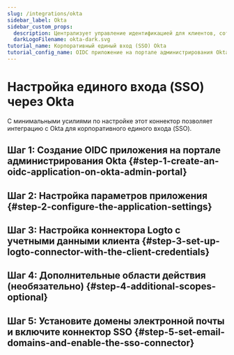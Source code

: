 ```yaml
---
slug: /integrations/okta
sidebar_label: Okta
sidebar_custom_props:
  description: Централизует управление идентификацией для клиентов, сотрудников и партнеров.
  darkLogoFilename: okta-dark.svg
tutorial_name: Корпоративный единый вход (SSO) Okta
tutorial_config_name: OIDC приложение на портале администрирования Okta
---
```




# Настройка единого входа (SSO) через Okta

С минимальными усилиями по настройке этот коннектор позволяет интеграцию с Okta для корпоративного единого входа (SSO).

<GuideTip />

## Шаг 1: Создание OIDC приложения на портале администрирования Okta \{#step-1-create-an-oidc-application-on-okta-admin-portal}

<Step1 />

## Шаг 2: Настройка параметров приложения \{#step-2-configure-the-application-settings}

<Step2 />

## Шаг 3: Настройка коннектора Logto с учетными данными клиента \{#step-3-set-up-logto-connector-with-the-client-credentials}

<Step3 />

## Шаг 4: Дополнительные области действия (необязательно) \{#step-4-additional-scopes-optional}

<Step4 />

## Шаг 5: Установите домены электронной почты и включите коннектор SSO \{#step-5-set-email-domains-and-enable-the-sso-connector}

<Step5 />
